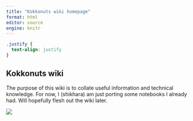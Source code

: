 ```yaml
---
title: "Kokkonuts wiki homepage"
format: html
editor: source
engine: knitr
---
```


<!--- below block is for justifying text --->
```css
.justify {
  text-align: justify
}
```

::: {.justify}

## Kokkonuts wiki

The purpose of this wiki is to collate useful information and technical knowledge. For now, I (shikhara) am just porting some notebooks I already had. Will hopefully flesh out the wiki later.

![](assets/img/orange_pony.png)


:::